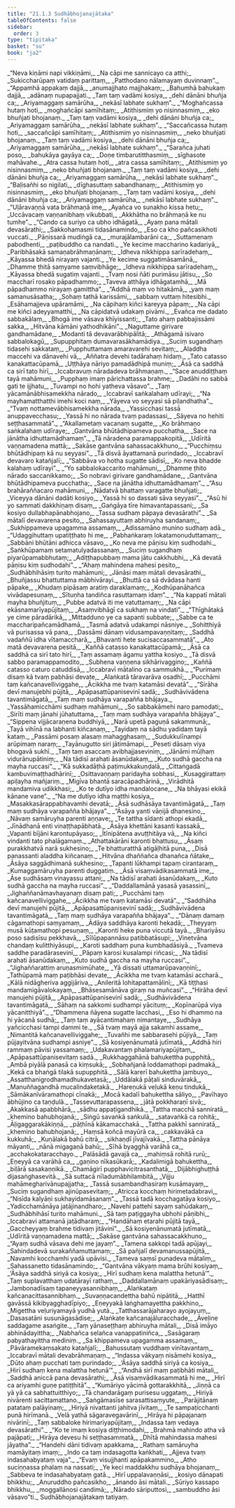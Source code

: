 ```yaml
---
title: "21.1.3 Sudhābhojanajātaka"
tableOfContents: false
sidebar:
  order: 3
type: "tipitaka"
basket: "su"
book: "ja2"
---
```



<DynamicBreadcrumb />

<Division number="192" book="ja2">

<Paragraph number="964" type="verses" book="ja2">
_“Neva kiṇāmi napi vikkiṇāmi,_  
_Na cāpi me sannicayo ca atthi;_  
_Sukiccharūpaṃ vatidaṃ parittaṃ,_  
_Patthodano nālamayaṃ duvinnaṃ”._  

</Paragraph>

</Division>
<Division number="193" book="ja2">

<Paragraph number="965" type="verses" book="ja2">
_“Appamhā appakaṃ dajjā,_  
_anumajjhato majjhakaṃ;_  
_Bahumhā bahukaṃ dajjā,_  
_adānaṃ nupapajjati._  

</Paragraph>

</Division>
<Division number="194" book="ja2">

<Paragraph number="966" type="verses" book="ja2">
_Taṃ taṃ vadāmi kosiya,_  
_dehi dānāni bhuñja ca;_  
_Ariyamaggaṃ samārūha,_  
_nekāsī labhate sukhaṃ”._  

</Paragraph>

</Division>
<Division number="195" book="ja2">

<Paragraph number="967" type="verses" book="ja2">
_“Moghañcassa hutaṃ hoti,_  
_moghañcāpi samīhitaṃ;_  
_Atithismiṃ yo nisinnasmiṃ,_  
_eko bhuñjati bhojanaṃ._  

</Paragraph>

</Division>
<Division number="196" book="ja2">

<Paragraph number="968" type="verses" book="ja2">
_Taṃ taṃ vadāmi kosiya,_  
_dehi dānāni bhuñja ca;_  
_Ariyamaggaṃ samārūha,_  
_nekāsī labhate sukhaṃ”._  

</Paragraph>

</Division>
<Division number="197" book="ja2">

<Paragraph number="969" type="verses" book="ja2">
_“Saccañcassa hutaṃ hoti,_  
_saccañcāpi samīhitaṃ;_  
_Atithismiṃ yo nisinnasmiṃ,_  
_neko bhuñjati bhojanaṃ._  

</Paragraph>

</Division>
<Division number="198" book="ja2">

<Paragraph number="970" type="verses" book="ja2">
_Taṃ taṃ vadāmi kosiya,_  
_dehi dānāni bhuñja ca;_  
_Ariyamaggaṃ samārūha,_  
_nekāsī labhate sukhaṃ”._  

</Paragraph>

</Division>
<Division number="199" book="ja2">

<Paragraph number="971" type="verses" book="ja2">
_“Sarañca juhati poso,_  
_bahukāya gayāya ca;_  
_Doṇe timbarutitthasmiṃ,_  
_sīghasote mahāvahe._  

</Paragraph>

</Division>
<Division number="200" book="ja2">

<Paragraph number="972" type="verses" book="ja2">
_Atra cassa hutaṃ hoti,_  
_atra cassa samīhitaṃ;_  
_Atithismiṃ yo nisinnasmiṃ,_  
_neko bhuñjati bhojanaṃ._  

</Paragraph>

</Division>
<Division number="201" book="ja2">

<Paragraph number="973" type="verses" book="ja2">
_Taṃ taṃ vadāmi kosiya,_  
_dehi dānāni bhuñja ca;_  
_Ariyamaggaṃ samārūha,_  
_nekāsī labhate sukhaṃ”._  

</Paragraph>

</Division>
<Division number="202" book="ja2">

<Paragraph number="974" type="verses" book="ja2">
_“Baḷisañhi so nigilati,_  
_dīghasuttaṃ sabandhanaṃ;_  
_Atithismiṃ yo nisinnasmiṃ,_  
_eko bhuñjati bhojanaṃ._  

</Paragraph>

</Division>
<Division number="203" book="ja2">

<Paragraph number="975" type="verses" book="ja2">
_Taṃ taṃ vadāmi kosiya,_  
_dehi dānāni bhuñja ca;_  
_Ariyamaggaṃ samārūha,_  
_nekāsī labhate sukhaṃ”._  

</Paragraph>

</Division>
<Division number="204" book="ja2">

<Paragraph number="976" type="verses" book="ja2">
_“Uḷāravaṇṇā vata brāhmaṇā ime,_  
_Ayañca vo sunakho kissa hetu;_  
_Uccāvacaṃ vaṇṇanibhaṃ vikubbati,_  
_Akkhātha no brāhmaṇā ke nu tumhe”._  

</Paragraph>

</Division>
<Division number="205" book="ja2">

<Paragraph number="977" type="verses" book="ja2">
_“Cando ca suriyo ca ubho idhāgatā,_  
_Ayaṃ pana mātali devasārathi;_  
_Sakkohamasmi tidasānamindo,_  
_Eso ca kho pañcasikhoti vuccati._  

</Paragraph>

</Division>
<Division number="206" book="ja2">

<Paragraph number="978" type="verses" book="ja2">
_Pāṇissarā mudiṅgā ca,_  
_murajālambarāni ca;_  
_Suttamenaṃ pabodhenti,_  
_paṭibuddho ca nandati._  

</Paragraph>

</Division>
<Division number="207" book="ja2">

<Paragraph number="979" type="verses" book="ja2">
_Ye kecime maccharino kadariyā,_  
_Paribhāsakā samaṇabrāhmaṇānaṃ;_  
_Idheva nikkhippa sarīradehaṃ,_  
_Kāyassa bhedā nirayaṃ vajanti._  

</Paragraph>

</Division>
<Division number="208" book="ja2">

<Paragraph number="980" type="verses" book="ja2">
_Ye kecime suggatimāsamānā,_  
_Dhamme ṭhitā saṃyame saṃvibhāge;_  
_Idheva nikkhippa sarīradehaṃ,_  
_Kāyassa bhedā sugatiṃ vajanti._  

</Paragraph>

</Division>
<Division number="209" book="ja2">

<Paragraph number="981" type="verses" book="ja2">
_Tvaṃ nosi ñāti purimāsu jātisu,_  
_So maccharī rosako pāpadhammo;_  
_Taveva atthāya idhāgatamhā,_  
_Mā pāpadhammo nirayaṃ gamittha”._  

</Paragraph>

</Division>
<Division number="210" book="ja2">

<Paragraph number="982" type="verses" book="ja2">
_“Addhā maṃ vo hitakāmā,_  
_yaṃ maṃ samanusāsatha;_  
_Sohaṃ tathā karissāmi,_  
_sabbaṃ vuttaṃ hitesibhi._  

</Paragraph>

</Division>
<Division number="211" book="ja2">

<Paragraph number="983" type="verses" book="ja2">
_Esāhamajjeva upāramāmi,_  
_Na cāpihaṃ kiñci kareyya pāpaṃ;_  
_Na cāpi me kiñci adeyyamatthi,_  
_Na cāpidatvā udakaṃ pivāmi._  

</Paragraph>

</Division>
<Division number="212" book="ja2">

<Paragraph number="984" type="verses" book="ja2">
_Evañca me dadato sabbakālaṃ,_  
_Bhogā ime vāsava khīyissanti;_  
_Tato ahaṃ pabbajissāmi sakka,_  
_Hitvāna kāmāni yathodhikāni”._  

</Paragraph>

</Division>
<Division number="213" book="ja2">

<Paragraph number="985" type="verses" book="ja2">
_Naguttame girivare gandhamādane,_  
_Modanti tā devavarābhipālitā;_  
_Athāgamā isivaro sabbalokagū,_  
_Supupphitaṃ dumavarasākhamādiya._  

</Paragraph>

</Division>
<Division number="214" book="ja2">

<Paragraph number="986" type="verses" book="ja2">
_Suciṃ sugandhaṃ tidasehi sakkataṃ,_  
_Pupphuttamaṃ amaravarehi sevitaṃ;_  
_Aladdha maccehi va dānavehi vā,_  
_Aññatra devehi tadārahaṃ hidaṃ._  

</Paragraph>

</Division>
<Division number="215" book="ja2">

<Paragraph number="987" type="verses" book="ja2">
_Tato catasso kanakattacūpamā,_  
_Uṭṭhāya nāriyo pamadādhipā muniṃ;_  
_Āsā ca saddhā ca sirī tato hirī,_  
_Iccabravuṃ nāradadeva brāhmaṇaṃ._  

</Paragraph>

</Division>
<Division number="216" book="ja2">

<Paragraph number="988" type="verses" book="ja2">
_“Sace anuddiṭṭhaṃ tayā mahāmuni,_  
_Pupphaṃ imaṃ pārichattassa brahme;_  
_Dadāhi no sabbā gati te ijjhatu,_  
_Tuvampi no hohi yatheva vāsavo”._  

</Paragraph>

</Division>
<Division number="217" book="ja2">

<Paragraph number="989" type="verses" book="ja2">
_Taṃ yācamānābhisamekkha nārado,_  
_Iccabravī saṅkalahaṃ udīrayi;_  
_“Na mayhamatthatthi imehi koci naṃ,_  
_Yāyeva vo seyyasi sā piḷandhatha”._  

</Paragraph>

</Division>
<Division number="218" book="ja2">

<Paragraph number="990" type="verses" book="ja2">
_“Tvaṃ nottamevābhisamekkha nārada,_  
_Yassicchasi tassā anuppavecchasu;_  
_Yassā hi no nārada tvaṃ padassasi,_  
_Sāyeva no hehiti seṭṭhasammatā”._  

</Paragraph>

</Division>
<Division number="219" book="ja2">

<Paragraph number="991" type="verses" book="ja2">
_“Akallametaṃ vacanaṃ sugatte,_  
_Ko brāhmaṇo saṅkalahaṃ udīraye;_  
_Gantvāna bhūtādhipameva pucchatha,_  
_Sace na jānātha idhuttamādhamaṃ”._  

</Paragraph>

</Division>
<Division number="220" book="ja2">

<Paragraph number="992" type="verses" book="ja2">
_Tā nāradena paramappakopitā,_  
_Udīritā vaṇṇamadena mattā;_  
_Sakāse gantvāna sahassacakkhuno,_  
_“Pucchiṃsu bhūtādhipaṃ kā nu seyyasi”._  

</Paragraph>

</Division>
<Division number="221" book="ja2">

<Paragraph number="993" type="verses" book="ja2">
_Tā disvā āyattamanā purindado,_  
_Iccabravī devavaro katañjalī;_  
_“Sabbāva vo hotha sugatte sādisī,_  
_Ko neva bhadde kalahaṃ udīrayi”._  

</Paragraph>

</Division>
<Division number="222" book="ja2">

<Paragraph number="994" type="verses" book="ja2">
_“Yo sabbalokaccarito mahāmuni,_  
_Dhamme ṭhito nārado saccanikkamo;_  
_So nobravi girivare gandhamādane,_  
_Gantvāna bhūtādhipameva pucchatha;_  
_Sace na jānātha idhuttamādhamaṃ”._  

</Paragraph>

</Division>
<Division number="223" book="ja2">

<Paragraph number="995" type="verses" book="ja2">
_“Asu brahāraññacaro mahāmuni,_  
_Nādatvā bhattaṃ varagatte bhuñjati;_  
_Viceyya dānāni dadāti kosiyo,_  
_Yassā hi so dassati sāva seyyasi”._  

</Paragraph>

</Division>
<Division number="224" book="ja2">

<Paragraph number="996" type="verses" book="ja2">
_“Asū hi yo sammati dakkhiṇaṃ disaṃ,_  
_Gaṅgāya tīre himavantapassani;_  
_Sa kosiyo dullabhapānabhojano,_  
_Tassa sudhaṃ pāpaya devasārathi”._  

</Paragraph>

</Division>
<Division number="225" book="ja2">

<Paragraph number="997" type="verses" book="ja2">
_Sa mātalī devavarena pesito,_  
_Sahassayuttaṃ abhiruyha sandanaṃ;_  
_Sukhippameva upagamma assamaṃ,_  
_Adissamāno munino sudhaṃ adā._  

</Paragraph>

</Division>
<Division number="226" book="ja2">

<Paragraph number="998" type="verses" book="ja2">
_“Udaggihuttaṃ upatiṭṭhato hi me,_  
_Pabhaṅkaraṃ lokatamonuduttamaṃ;_  
_Sabbāni bhūtāni adhicca vāsavo,_  
_Ko neva me pāṇisu kiṃ sudhodahi._  

</Paragraph>

</Division>
<Division number="227" book="ja2">

<Paragraph number="999" type="verses" book="ja2">
_Saṅkhūpamaṃ setamatulyadassanaṃ,_  
_Suciṃ sugandhaṃ piyarūpamabbhutaṃ;_  
_Adiṭṭhapubbaṃ mama jātu cakkhubhi,_  
_Kā devatā pāṇisu kiṃ sudhodahi”._  

</Paragraph>

</Division>
<Division number="228" book="ja2">

<Paragraph number="1000" type="verses" book="ja2">
_“Ahaṃ mahindena mahesi pesito,_  
_Sudhābhihāsiṃ turito mahāmuni;_  
_Jānāsi maṃ mātali devasārathi,_  
_Bhuñjassu bhattuttama mābhivārayi._  

</Paragraph>

</Division>
<Division number="229" book="ja2">

<Paragraph number="1001" type="verses" book="ja2">
_Bhuttā ca sā dvādasa hanti pāpake,_  
_Khudaṃ pipāsaṃ aratiṃ daraklamaṃ;_  
_Kodhūpanāhañca vivādapesuṇaṃ,_  
_Sītuṇha tandiñca rasuttamaṃ idaṃ”._  

</Paragraph>

</Division>
<Division number="230" book="ja2">

<Paragraph number="1002" type="verses" book="ja2">
_“Na kappatī mātali mayha bhuñjituṃ,_  
_Pubbe adatvā iti me vatuttamaṃ;_  
_Na cāpi ekāsnamarīyapūjitaṃ,_  
_Asaṃvibhāgī ca sukhaṃ na vindati”._  

</Paragraph>

</Division>
<Division number="231" book="ja2">

<Paragraph number="1003" type="verses" book="ja2">
_“Thīghātakā ye cime pāradārikā,_  
_Mittadduno ye ca sapanti subbate;_  
_Sabbe ca te maccharipañcamādhamā,_  
_Tasmā adatvā udakampi nāsniye._  

</Paragraph>

</Division>
<Division number="232" book="ja2">

<Paragraph number="1004" type="verses" book="ja2">
_Sohitthiyā vā purisassa vā pana,_  
_Dassāmi dānaṃ vidusampavaṇṇitaṃ;_  
_Saddhā vadaññū idha vītamaccharā,_  
_Bhavanti hete sucisaccasammatā”._  

</Paragraph>

</Division>
<Division number="233" book="ja2">

<Paragraph number="1005" type="verses" book="ja2">
_Ato matā devavarena pesitā,_  
_Kaññā catasso kanakattacūpamā;_  
_Āsā ca saddhā ca sirī tato hirī,_  
_Taṃ assamaṃ āgamu yattha kosiyo._  

</Paragraph>

</Division>
<Division number="234" book="ja2">

<Paragraph number="1006" type="verses" book="ja2">
_Tā disvā sabbo paramappamodito,_  
_Subhena vaṇṇena sikhārivaggino;_  
_Kaññā catasso caturo catuddisā,_  
_Iccabravī mātalino ca sammukhā._  

</Paragraph>

</Division>
<Division number="235" book="ja2">

<Paragraph number="1007" type="verses" book="ja2">
_“Purimaṃ disaṃ kā tvaṃ pabhāsi devate,_  
_Alaṅkatā tāravarāva osadhī;_  
_Pucchāmi taṃ kañcanavelliviggahe,_  
_Ācikkha me tvaṃ katamāsi devatā”._  

</Paragraph>

</Division>
<Division number="236" book="ja2">

<Paragraph number="1008" type="verses" book="ja2">
_“Sirāha devī manujebhi pūjitā,_  
_Apāpasattūpanisevinī sadā;_  
_Sudhāvivādena tavantimāgatā,_  
_Taṃ maṃ sudhāya varapañña bhājaya._  

</Paragraph>

</Division>
<Division number="237" book="ja2">

<Paragraph number="1009" type="verses" book="ja2">
_Yassāhamicchāmi sudhaṃ mahāmuni,_  
_So sabbakāmehi naro pamodati;_  
_Sirīti maṃ jānahi jūhatuttama,_  
_Taṃ maṃ sudhāya varapañña bhājaya”._  

</Paragraph>

</Division>
<Division number="238" book="ja2">

<Paragraph number="1010" type="verses" book="ja2">
_“Sippena vijjācaraṇena buddhiyā,_  
_Narā upetā paguṇā sakammunā;_  
_Tayā vihīnā na labhanti kiñcanaṃ,_  
_Tayidaṃ na sādhu yadidaṃ tayā kataṃ._  

</Paragraph>

</Division>
<Division number="239" book="ja2">

<Paragraph number="1011" type="verses" book="ja2">
_Passāmi posaṃ alasaṃ mahagghasaṃ,_  
_Sudukkulīnampi arūpimaṃ naraṃ;_  
_Tayānugutto siri jātimāmapi,_  
_Peseti dāsaṃ viya bhogavā sukhī._  

</Paragraph>

</Division>
<Division number="240" book="ja2">

<Paragraph number="1012" type="verses" book="ja2">
_Taṃ taṃ asaccaṃ avibhajjaseviniṃ,_  
_Jānāmi mūḷhaṃ vidurānupātiniṃ;_  
_Na tādisī arahati āsanūdakaṃ,_  
_Kuto sudhā gaccha na mayha ruccasi”._  

</Paragraph>

</Division>
<Division number="241" book="ja2">

<Paragraph number="1013" type="verses" book="ja2">
_“Kā sukkadāṭhā paṭimukkakuṇḍalā,_  
_Cittaṅgadā kambuvimaṭṭhadhārinī;_  
_Osittavaṇṇaṃ paridayha sobhasi,_  
_Kusaggirattaṃ apiḷayha mañjariṃ._  

</Paragraph>

</Division>
<Division number="242" book="ja2">

<Paragraph number="1014" type="verses" book="ja2">
_Migīva bhantā saracāpadhārinā,_  
_Virādhitā mandamiva udikkhasi;_  
_Ko te dutīyo idha mandalocane,_  
_Na bhāyasi ekikā kānane vane”._  

</Paragraph>

</Division>
<Division number="243" book="ja2">

<Paragraph number="1015" type="verses" book="ja2">
_“Na me dutīyo idha matthi kosiya,_  
_Masakkasārappabhavamhi devatā;_  
_Āsā sudhāsāya tavantimāgatā,_  
_Taṃ maṃ sudhāya varapañña bhājaya”._  

</Paragraph>

</Division>
<Division number="244" book="ja2">

<Paragraph number="1016" type="verses" book="ja2">
_“Āsāya yanti vāṇijā dhanesino,_  
_Nāvaṃ samāruyha parenti aṇṇave;_  
_Te tattha sīdanti athopi ekadā,_  
_Jīnādhanā enti vinaṭṭhapābhatā._  

</Paragraph>

</Division>
<Division number="245" book="ja2">

<Paragraph number="1017" type="verses" book="ja2">
_Āsāya khettāni kasanti kassakā,_  
_Vapanti bījāni karontupāyaso;_  
_Ītīnipātena avuṭṭhitāya vā,_  
_Na kiñci vindanti tato phalāgamaṃ._  

</Paragraph>

</Division>
<Division number="246" book="ja2">

<Paragraph number="1018" type="verses" book="ja2">
_Athattakārāni karonti bhattusu,_  
_Āsaṃ purakkhatvā narā sukhesino;_  
_Te bhatturatthā atigāḷhitā puna,_  
_Disā panassanti aladdha kiñcanaṃ._  

</Paragraph>

</Division>
<Division number="247" book="ja2">

<Paragraph number="1019" type="verses" book="ja2">
_Hitvāna dhaññañca dhanañca ñātake,_  
_Āsāya saggādhimanā sukhesino;_  
_Tapanti lūkhampi tapaṃ cirantaraṃ,_  
_Kumaggamāruyha parenti duggatiṃ._  

</Paragraph>

</Division>
<Division number="248" book="ja2">

<Paragraph number="1020" type="verses" book="ja2">
_Āsā visaṃvādikasammatā ime,_  
_Āse sudhāsaṃ vinayassu attani;_  
_Na tādisī arahati āsanūdakaṃ,_  
_Kuto sudhā gaccha na mayha ruccasi”._  

</Paragraph>

</Division>
<Division number="249" book="ja2">

<Paragraph number="1021" type="verses" book="ja2">
_“Daddallamānā yasasā yasassinī,_  
_Jighaññanāmavhayanaṃ disaṃ pati;_  
_Pucchāmi taṃ kañcanavelliviggahe,_  
_Ācikkha me tvaṃ katamāsi devatā”._  

</Paragraph>

</Division>
<Division number="250" book="ja2">

<Paragraph number="1022" type="verses" book="ja2">
_“Saddhāha devī manujehi pūjitā,_  
_Apāpasattūpanisevinī sadā;_  
_Sudhāvivādena tavantimāgatā,_  
_Taṃ maṃ sudhāya varapañña bhājaya”._  

</Paragraph>

</Division>
<Division number="251" book="ja2">

<Paragraph number="1023" type="verses" book="ja2">
_“Dānaṃ damaṃ cāgamathopi saṃyamaṃ,_  
_Ādāya saddhāya karonti hekadā;_  
_Theyyaṃ musā kūṭamathopi pesuṇaṃ,_  
_Karonti heke puna viccutā tayā._  

</Paragraph>

</Division>
<Division number="252" book="ja2">

<Paragraph number="1024" type="verses" book="ja2">
_Bhariyāsu poso sadisīsu pekkhavā,_  
_Sīlūpapannāsu patibbatāsupi;_  
_Vinetvāna chandaṃ kulitthiyāsupi,_  
_Karoti saddhaṃ puna kumbhadāsiyā._  

</Paragraph>

</Division>
<Division number="253" book="ja2">

<Paragraph number="1025" type="verses" book="ja2">
_Tvameva saddhe paradārasevinī,_  
_Pāpaṃ karosi kusalampi riñcasi;_  
_Na tādisī arahati āsanūdakaṃ,_  
_Kuto sudhā gaccha na mayha ruccasi”._  

</Paragraph>

</Division>
<Division number="254" book="ja2">

<Paragraph number="1026" type="verses" book="ja2">
_“Jighaññarattiṃ aruṇasmimūhate,_  
_Yā dissati uttamarūpavaṇṇinī;_  
_Tathūpamā maṃ paṭibhāsi devate,_  
_Ācikkha me tvaṃ katamāsi accharā._  

</Paragraph>

</Division>
<Division number="255" book="ja2">

<Paragraph number="1027" type="verses" book="ja2">
_Kālā nidāgheriva aggijāriva,_  
_Anileritā lohitapattamālinī;_  
_Kā tiṭṭhasi mandamigāvalokayaṃ,_  
_Bhāsesamānāva giraṃ na muñcasi”._  

</Paragraph>

</Division>
<Division number="256" book="ja2">

<Paragraph number="1028" type="verses" book="ja2">
_“Hirāha devī manujehi pūjitā,_  
_Apāpasattūpanisevinī sadā;_  
_Sudhāvivādena tavantimāgatā,_  
_Sāhaṃ na sakkomi sudhampi yācituṃ;_  
_Kopīnarūpā viya yācanitthiyā”._  

</Paragraph>

</Division>
<Division number="257" book="ja2">

<Paragraph number="1029" type="verses" book="ja2">
_“Dhammena ñāyena sugatte lacchasi,_  
_Eso hi dhammo na hi yācanā sudhā;_  
_Taṃ taṃ ayācantimahaṃ nimantaye,_  
_Sudhāya yañcicchasi tampi dammi te._  

</Paragraph>

</Division>
<Division number="258" book="ja2">

<Paragraph number="1030" type="verses" book="ja2">
_Sā tvaṃ mayā ajja sakamhi assame,_  
_Nimantitā kañcanavelliviggahe;_  
_Tuvañhi me sabbarasehi pūjiyā,_  
_Taṃ pūjayitvāna sudhampi asniye”._  

</Paragraph>

</Division>
<Division number="259" book="ja2">

<Paragraph number="1031" type="verses" book="ja2">
_Sā kosiyenānumatā jutīmatā,_  
_Addhā hiri rammaṃ pāvisi yassamaṃ;_  
_Udakavantaṃ phalamariyapūjitaṃ,_  
_Apāpasattūpanisevitaṃ sadā._  

</Paragraph>

</Division>
<Division number="260" book="ja2">

<Paragraph number="1032" type="verses" book="ja2">
_Rukkhaggahānā bahukettha pupphitā,_  
_Ambā piyālā panasā ca kiṃsukā;_  
_Sobhañjanā loddamathopi padmakā,_  
_Kekā ca bhaṅgā tilakā supupphitā._  

</Paragraph>

</Division>
<Division number="261" book="ja2">

<Paragraph number="1033" type="verses" book="ja2">
_Sālā karerī bahukettha jambuyo,_  
_Assatthanigrodhamadhukavetasā;_  
_Uddālakā pāṭali sinduvārakā,_  
_Manuññagandhā mucalindaketakā._  

</Paragraph>

</Division>
<Division number="262" book="ja2">

<Paragraph number="1034" type="verses" book="ja2">
_Hareṇukā veḷukā keṇu tindukā,_  
_Sāmākanīvāramathopi cīnakā;_  
_Mocā kadalī bahukettha sāliyo,_  
_Pavīhayo ābhūjino ca taṇḍulā._  

</Paragraph>

</Division>
<Division number="263" book="ja2">

<Paragraph number="1035" type="verses" book="ja2">
_Tassevuttarapassena,_  
_jātā pokkharaṇī sivā;_  
_Akakkasā apabbhārā,_  
_sādhu appaṭigandhikā._  

</Paragraph>

</Division>
<Division number="264" book="ja2">

<Paragraph number="1036" type="verses" book="ja2">
_Tattha macchā sanniratā,_  
_khemino bahubhojanā;_  
_Siṅgū savaṅkā saṅkulā,_  
_satavaṅkā ca rohitā;_  
_Āḷigaggarakākiṇṇā,_  
_pāṭhīnā kākamacchakā._  

</Paragraph>

</Division>
<Division number="265" book="ja2">

<Paragraph number="1037" type="verses" book="ja2">
_Tattha pakkhī sanniratā,_  
_khemino bahubhojanā;_  
_Haṃsā koñcā mayūrā ca,_  
_cakkavākā ca kukkuhā;_  
_Kuṇālakā bahū citrā,_  
_sikhaṇḍī jīvajīvakā._  

</Paragraph>

</Division>
<Division number="266" book="ja2">

<Paragraph number="1038" type="verses" book="ja2">
_Tattha pānāya māyanti,_  
_nānā migagaṇā bahū;_  
_Sīhā byagghā varāhā ca,_  
_acchakokataracchayo._  

</Paragraph>

</Division>
<Division number="267" book="ja2">

<Paragraph number="1039" type="verses" book="ja2">
_Palāsādā gavajā ca,_  
_mahiṃsā rohitā rurū;_  
_Eṇeyyā ca varāhā ca,_  
_gaṇino nīkasūkarā;_  
_Kadalimigā bahukettha,_  
_biḷārā sasakaṇṇikā._  

</Paragraph>

</Division>
<Division number="268" book="ja2">

<Paragraph number="1040" type="verses" book="ja2">
_Chamāgirī pupphavicitrasanthatā,_  
_Dijābhighuṭṭhā dijasaṅghasevitā._  

</Paragraph>

</Division>
<Division number="269" book="ja2">

<Paragraph number="1041" type="verses" book="ja2">
_Sā suttacā nīladumābhilambitā,_  
_Vijju mahāmegharivānupajjatha;_  
_Tassā susambandhasiraṃ kusāmayaṃ,_  
_Suciṃ sugandhaṃ ajinūpasevitaṃ;_  
_Atricca kocchaṃ hirimetadabravi,_  
_“Nisīda kalyāṇi sukhayidamāsanaṃ”._  

</Paragraph>

</Division>
<Division number="270" book="ja2">

<Paragraph number="1042" type="verses" book="ja2">
_Tassā tadā kocchagatāya kosiyo,_  
_Yadicchamānāya jaṭājinandharo;_  
_Navehi pattehi sayaṃ sahūdakaṃ,_  
_Sudhābhihāsī turito mahāmuni._  

</Paragraph>

</Division>
<Division number="271" book="ja2">

<Paragraph number="1043" type="verses" book="ja2">
_Sā taṃ paṭiggayha ubhohi pāṇibhi,_  
_Iccabravi attamanā jaṭādharaṃ;_  
_“Handāhaṃ etarahi pūjitā tayā,_  
_Gaccheyyaṃ brahme tidivaṃ jitāvinī”._  

</Paragraph>

</Division>
<Division number="272" book="ja2">

<Paragraph number="1044" type="verses" book="ja2">
_Sā kosiyenānumatā jutīmatā,_  
_Udīritā vaṇṇamadena mattā;_  
_Sakāse gantvāna sahassacakkhuno,_  
_“Ayaṃ sudhā vāsava dehi me jayaṃ”._  

</Paragraph>

</Division>
<Division number="273" book="ja2">

<Paragraph number="1045" type="verses" book="ja2">
_Tamena sakkopi tadā apūjayi,_  
_Sahindadevā surakaññamuttamaṃ;_  
_Sā pañjalī devamanussapūjitā,_  
_Navamhi kocchamhi yadā upāvisi._  

</Paragraph>

</Division>
<Division number="274" book="ja2">

<Paragraph number="1046" type="verses" book="ja2">
_Tameva saṃsī punadeva mātaliṃ,_  
_Sahassanetto tidasānamindo;_  
_“Gantvāna vākyaṃ mama brūhi kosiyaṃ,_  
_‘Āsāya saddhā siriyā ca kosiya;_  
_Hirī sudhaṃ kena malattha hetunā’”._  

</Paragraph>

</Division>
<Division number="275" book="ja2">

<Paragraph number="1047" type="verses" book="ja2">
_Taṃ suplavatthaṃ udatārayī rathaṃ,_  
_Daddallamānaṃ upakāriyasādisaṃ;_  
_Jambonadīsaṃ tapaneyyasannibhaṃ,_  
_Alaṅkataṃ kañcanacittasannibhaṃ._  

</Paragraph>

</Division>
<Division number="276" book="ja2">

<Paragraph number="1048" type="verses" book="ja2">
_Suvaṇṇacandettha bahū nipātitā,_  
_Hatthī gavāssā kikibyagghadīpiyo;_  
_Eṇeyyakā laṅghamayettha pakkhino,_  
_Migettha veḷuriyamayā yudhā yutā._  

</Paragraph>

</Division>
<Division number="277" book="ja2">

<Paragraph number="1049" type="verses" book="ja2">
_Tatthassarājaharayo ayojayuṃ,_  
_Dasasatāni susunāgasādise;_  
_Alaṅkate kañcanajāluracchade,_  
_Āveḷine saddagame asaṅgite._  

</Paragraph>

</Division>
<Division number="278" book="ja2">

<Paragraph number="1050" type="verses" book="ja2">
_Taṃ yānaseṭṭhaṃ abhiruyha mātali,_  
_Disā imāyo abhinādayittha;_  
_Nabhañca selañca vanappatiniñca,_  
_Sasāgaraṃ pabyathayittha mediniṃ._  

</Paragraph>

</Division>
<Division number="279" book="ja2">

<Paragraph number="1051" type="verses" book="ja2">
_Sa khippameva upagamma assamaṃ,_  
_Pāvāramekaṃsakato katañjalī;_  
_Bahussutaṃ vuddhaṃ vinītavantaṃ,_  
_Iccabravī mātali devabrāhmaṇaṃ._  

</Paragraph>

</Division>
<Division number="280" book="ja2">

<Paragraph number="1052" type="verses" book="ja2">
_“Indassa vākyaṃ nisāmehi kosiya,_  
_Dūto ahaṃ pucchati taṃ purindado;_  
_‘Āsāya saddhā siriyā ca kosiya,_  
_Hirī sudhaṃ kena malattha hetunā’”._  

</Paragraph>

</Division>
<Division number="281" book="ja2">

<Paragraph number="1053" type="verses" book="ja2">
_“Andhā sirī maṃ paṭibhāti mātali,_  
_Saddhā aniccā pana devasārathi;_  
_Āsā visaṃvādikasammatā hi me,_  
_Hirī ca ariyamhi guṇe patiṭṭhitā”._  

</Paragraph>

</Division>
<Division number="282" book="ja2">

<Paragraph number="1054" type="verses" book="ja2">
_“Kumāriyo yācimā gottarakkhitā,_  
_Jiṇṇā ca yā yā ca sabhattuitthiyo;_  
_Tā chandarāgaṃ purisesu uggataṃ,_  
_Hiriyā nivārenti sacittamattano._  

</Paragraph>

</Division>
<Division number="283" book="ja2">

<Paragraph number="1055" type="verses" book="ja2">
_Saṅgāmasīse sarasattisaṃyute,_  
_Parājitānaṃ patataṃ palāyinaṃ;_  
_Hiriyā nivattanti jahitva jīvitaṃ,_  
_Te sampaṭicchanti punā hirīmanā._  

</Paragraph>

</Division>
<Division number="284" book="ja2">

<Paragraph number="1056" type="verses" book="ja2">
_Velā yathā sāgaravegavārinī,_  
_Hirāya hi pāpajanaṃ nivārinī;_  
_Taṃ sabbaloke hirimariyapūjitaṃ,_  
_Indassa taṃ vedaya devasārathi”._  

</Paragraph>

</Division>
<Division number="285" book="ja2">

<Paragraph number="1057" type="verses" book="ja2">
_“Ko te imaṃ kosiya diṭṭhimodahi,_  
_Brahmā mahindo atha vā pajāpati;_  
_Hirāya devesu hi seṭṭhasammatā,_  
_Dhītā mahindassa mahesi jāyatha”._  

</Paragraph>

</Division>
<Division number="286" book="ja2">

<Paragraph number="1058" type="verses" book="ja2">
_“Handehi dāni tidivaṃ apakkama,_  
_Rathaṃ samāruyha mamāyitaṃ imaṃ;_  
_Indo ca taṃ indasagotta kaṅkhati,_  
_Ajjeva tvaṃ indasahabyataṃ vaja”._  

</Paragraph>

</Division>
<Division number="287" book="ja2">

<Paragraph number="1059" type="verses" book="ja2">
_“Evaṃ visujjhanti apāpakammino,_  
_Atho suciṇṇassa phalaṃ na nassati;_  
_Ye keci maddakkhu sudhāya bhojanaṃ,_  
_Sabbeva te indasahabyataṃ gatā._  

</Paragraph>

</Division>
<Division number="288" book="ja2">

<Paragraph number="1060" type="verses" book="ja2">
_Hirī uppalavaṇṇāsi,_  
_kosiyo dānapati bhikkhu;_  
_Anuruddho pañcasikho,_  
_ānando āsi mātali._  

</Paragraph>

</Division>
<Division number="289" book="ja2">

<Paragraph number="1061" type="verses" book="ja2">
_Sūriyo kassapo bhikkhu,_  
_moggallānosi candimā;_  
_Nārado sāriputtosi,_  
_sambuddho āsi vāsavo”ti._  


</Paragraph>
</Division>

<Paragraph number="1062" type="center" book="ja2">
Sudhābhojanajātakaṃ tatiyaṃ.
</Paragraph>